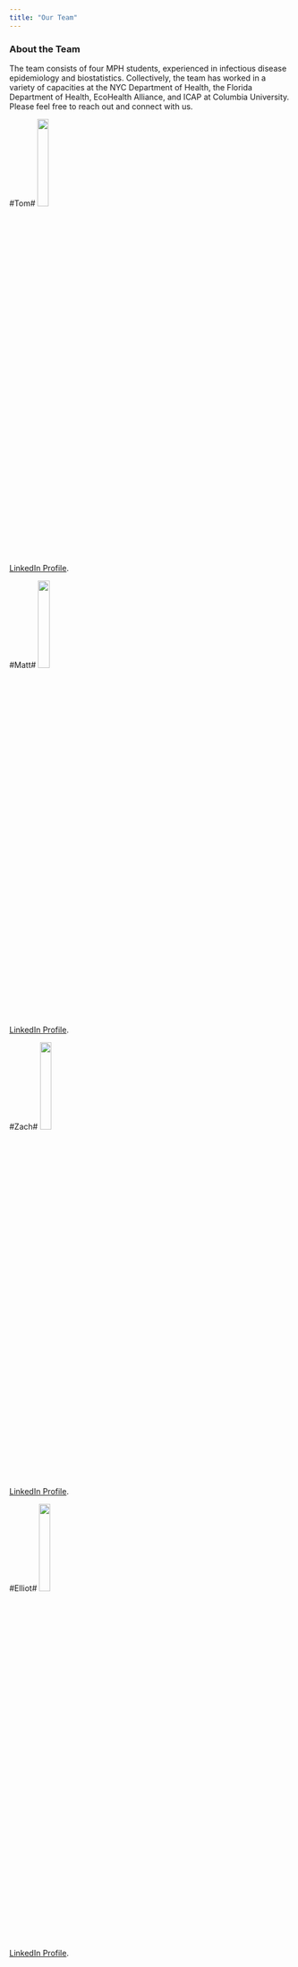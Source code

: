```yaml
---
title: "Our Team"
---
```


### About the Team

The team consists of four MPH students, experienced in infectious disease epidemiology and biostatistics. Collectively, the team has worked in a variety of capacities at the NYC Department of Health, the Florida Department of Health, EcoHealth Alliance, and ICAP at Columbia University. Please feel free to reach out and connect with us. 

#Tom#
<img src="images/Tom.jpeg" style = "width:20%">

[LinkedIn Profile](https://linkedin.com/in/tomcarpino/).

#Matt#
<img src="images/Matt.jpeg" style = "width:20%">

[LinkedIn Profile](https://www.linkedin.com/in/matthew-perrotta-41275654/). 

#Zach#
<img src="images/Zach.jpeg" style = "width:20%">

[LinkedIn Profile](https://www.linkedin.com/in/georgekeefer/). 

#Elliot#
<img src="images/Me.png" style = "width:20%">

[LinkedIn Profile](https://www.linkedin.com/in/elliot-rozen-8168118a/). 

